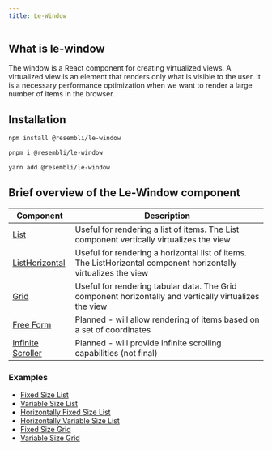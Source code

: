 ```yaml
---
title: Le-Window
---
```


## What is le-window

The window is a React component for creating virtualized views. A virtualized view is an element that renders only what is visible to the user.
It is a necessary performance optimization when we want to render a large number of items in the browser.

## Installation


<Tabs>
<TabItem value="npm" label="npm">

```bash
npm install @resembli/le-window
```

</TabItem>
<TabItem value="pnpm" label="pnpm">

```bash
pnpm i @resembli/le-window
```

</TabItem>
<TabItem value="yarn" label="yarn">

```bash
yarn add @resembli/le-window
```

</TabItem>
</Tabs>

## Brief overview of the Le-Window component

| Component                                              | Description                                                                                                     |
| ------------------------------------------------------ | --------------------------------------------------------------------------------------------------------------- |
| [List](/docs/le-window/list)                           | Useful for rendering a list of items. The List component vertically virtualizes the view                        |
| [ListHorizontal](/docs/le-window/list-horizontal)      | Useful for rendering a horizontal list of items. The ListHorizontal component horizontally virtualizes the view |
| [Grid](/docs/le-window/grid)                           | Useful for rendering tabular data. The Grid component horizontally and vertically virtualizes the view          |
| [Free Form](/docs/le-window/free-form)                 | Planned - will allow rendering of items based on a set of coordinates                                           |
| [Infinite Scroller](/docs/le-window/infinite-scroller) | Planned - will provide infinite scrolling capabilities (not final)                                              |

### Examples

- [Fixed Size List](/docs/le-window/examples/fixed-size-list)
- [Variable Size List](/docs/le-window/examples/variable-size-list)
- [Horizontally Fixed Size List](/docs/le-window/examples/horizontally-fixed-size-list)
- [Horizontally Variable Size List](/docs/le-window/examples/horizontally-variable-size-list)
- [Fixed Size Grid](/docs/le-window/examples/fixed-size-grid)
- [Variable Size Grid](/docs/le-window/examples/variable-size-grid)
